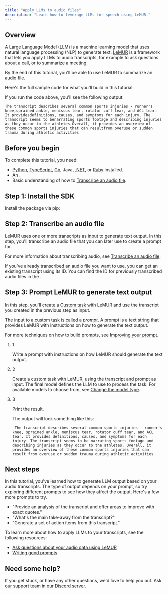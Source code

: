 ```yaml
---
title: "Apply LLMs to audio files"
description: "Learn how to leverage LLMs for speech using LeMUR."
---
```


## Overview[​](#overview "Direct link to Overview")

A Large Language Model (LLM) is a machine learning model that uses natural language processing (NLP) to generate text. [LeMUR](https://assemblyai.com/docs/api-reference/lemur) is a framework that lets you apply LLMs to audio transcripts, for example to ask questions about a call, or to summarize a meeting.

By the end of this tutorial, you'll be able to use LeMUR to summarize an audio file.

Here's the full sample code for what you'll build in this tutorial:

If you run the code above, you'll see the following output:

```
The transcript describes several common sports injuries - runner's knee,sprained ankle, meniscus tear, rotator cuff tear, and ACL tear. It providesdefinitions, causes, and symptoms for each injury. The transcript seems to benarrating sports footage and describing injuries as they occur to the athletes.Overall, it provides an overview of these common sports injuries that can resultfrom overuse or sudden trauma during athletic activities
```

## Before you begin[​](#before-you-begin "Direct link to Before you begin")

To complete this tutorial, you need:

* [Python](https://www.python.org/), [TypeScript](https://www.typescriptlang.org/), [Go](https://go.dev), Java, [.NET](https://dotnet.microsoft.com/en-us/download), or [Ruby](https://www.ruby-lang.org/en/documentation/installation/) installed.
* An .
* Basic understanding of how to [Transcribe an audio file](/getting-started/transcribe-an-audio-file).

## Step 1: Install the SDK[​](#step-1-install-the-sdk "Direct link to Step 1: Install the SDK")

Install the package via pip:

## Step 2: Transcribe an audio file[​](#step-2-transcribe-an-audio-file "Direct link to Step 2: Transcribe an audio file")

LeMUR uses one or more transcripts as input to generate text output. In this step, you'll transcribe an audio file that you can later use to create a prompt for.

For more information about transcribing audio, see [Transcribe an audio file](/getting-started/transcribe-an-audio-file).

<Check>
  If you've already transcribed an audio file you want to use, you can get an existing transcript using its ID. You can find the ID for previously transcribed audio files in the .
</Check>

## Step 3: Prompt LeMUR to generate text output[​](#step-3-prompt-lemur-to-generate-text-output "Direct link to Step 3: Prompt LeMUR to generate text output")

In this step, you'll create a [Custom task](https://assemblyai.com/docs/api-reference/lemur/task) with LeMUR and use the transcript you created in the previous step as input.

The input to a custom task is called a *prompt*. A prompt is a text string that provides LeMUR with instructions on how to generate the text output.

For more techniques on how to build prompts, see [Improving your prompt](/lemur/improving-your-prompt).

1. 1

   Write a prompt with instructions on how LeMUR should generate the text output.

2. 2

   Create a custom task with LeMUR, using the transcript and prompt as input. The final model defines the LLM to use to process the task. For available models to choose from, see [Change the model type](/lemur/customize-parameters#change-the-model-type).

3. 3

   Print the result.

   The output will look something like this:

   ```
    The transcript describes several common sports injuries - runner's knee, sprained ankle, meniscus tear, rotator cuff tear, and ACL tear. It provides definitions, causes, and symptoms for each injury. The transcript seems to be narrating sports footage and describing injuries as they occur to the athletes. Overall, it provides an overview of these common sports injuries that can result from overuse or sudden trauma during athletic activities
   ```

## Next steps[​](#next-steps "Direct link to Next steps")

In this tutorial, you've learned how to generate LLM output based on your audio transcripts. The type of output depends on your prompt, so try exploring different prompts to see how they affect the output. Here's a few more prompts to try.

* "Provide an analysis of the transcript and offer areas to improve with exact quotes."
* "What's the main take-away from the transcript?"
* "Generate a set of action items from this transcript."

To learn more about how to apply LLMs to your transcripts, see the following resources:

* [Ask questions about your audio data using LeMUR](/lemur/ask-questions)
* [Writing good prompts](/lemur/improving-your-prompt)

## Need some help?[​](#need-some-help "Direct link to Need some help?")

If you get stuck, or have any other questions, we'd love to help you out. Ask our support team in our [Discord server](https://discord.gg/aSMMpMadFh).
